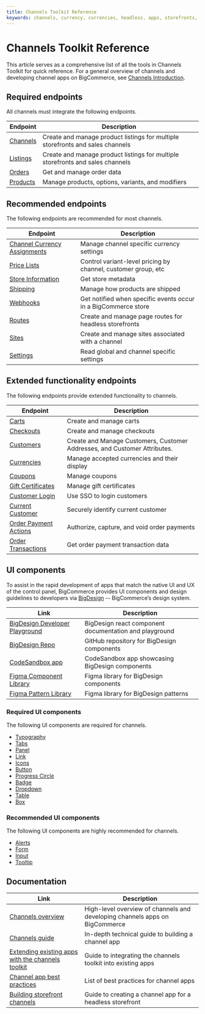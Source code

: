 ```yaml
---
title: Channels Toolkit Reference
keywords: channels, currency, currencies, headless, apps, storefronts, 
---
```


# Channels Toolkit Reference

This article serves as a comprehensive list of all the tools in Channels Toolkit for quick reference. For a general overview of channels and developing channel apps on BigCommerce, see [Channels Introduction](/docs/integrations/channels).

## Required endpoints

All channels must integrate the following endpoints.

| Endpoint                                                                                        | Description                                                                    |
| ----------------------------------------------------------------------------------------------- | ------------------------------------------------------------------------------ |
| [Channels](/docs/rest-management/channels) | Create and manage product listings for multiple storefronts and sales channels |
| [Listings](/docs/rest-management/channels) | Create and manage product listings for multiple storefronts and sales channels |
| [Orders](/docs/rest-management/orders)               | Get and manage order data                                                      |
| [Products](/docs/rest-catalog)                 | Manage products, options, variants, and modifiers                              |

## Recommended endpoints

The following endpoints are recommended for most channels.

| Endpoint                                                                                                    | Description                                                    |
| ----------------------------------------------------------------------------------------------------------- | -------------------------------------------------------------- |
| [Channel Currency Assignments](/docs/rest-management/channels/channel-currency-assignments)|Manage channel specific currency settings|
| [Price Lists](/docs/rest-management/price-lists)                 | Control variant-level pricing by channel, customer group, etc  |
| [Store Information](/docs/rest-management/store-information) | Get store metadata                                             |
| [Shipping](/docs/rest-management/shipping-v2)                   | Manage how products are shipped                                |
| [Webhooks](/docs/webhooks)                                        | Get notified when specific events occur in a BigCommerce store |
| [Routes](/docs/rest-management/sites)                    | Create and manage page routes for headless storefronts         |
| [Sites](/docs/rest-management/sites)                     | Create and manage sites associated with a channel              |
| [Settings](/docs/rest-management/settings)                       | Read global and channel specific settings                      |

## Extended functionality endpoints

The following endpoints provide extended functionality to channels.

| Endpoint | Description |
|-|-|
|[Carts](/docs/rest-management/carts)|Create and manage carts|
|[Checkouts](/docs/rest-storefront/checkouts)|Create and manage checkouts|
|[Customers](/docs/rest-management/customers)|Create and Manage Customers, Customer Addresses, and Customer Attributes.|
|[Currencies](/docs/rest-management/currencies)|Manage accepted currencies and their display|
|[Coupons](/docs/rest-content/marketing)|Manage coupons|
|[Gift Certificates](/docs/rest-content/marketing/gift-certificates)|Manage gift certificates|
|[Customer Login](/docs/start/authentication/customer-login)|Use SSO to login customers|
|[Current Customer](/docs/start/authentication/current-customer)|Securely identify current customer|
|[Order Payment Actions](/docs/rest-management/transactions)|Authorize, capture, and void order payments|
|[Order Transactions](/docs/rest-management/transactions)|Get order payment transaction data|

## UI components

To assist in the rapid development of apps that match the native UI and UX of the control panel, BigCommerce provides UI components and design guidelines to developers via [BigDesign](https://developer.bigcommerce.com/bigdesign) -- BigCommerce’s design system.

| Link | Description |
|-|-|
|[BigDesign Developer Playground](https://developer.bigcommerce.com/big-design)| BigDesign react component documentation and playground |
|[BigDesign Repo](https://github.com/bigcommerce/big-design)|GitHub repository for BigDesign components|
|[CodeSandbox app](https://codesandbox.io/s/mkvv7)| CodeSandbox app showcasing BigDesign components|
|[Figma Component Library](https://www.figma.com/community/file/1359989842592268260/bigdesign-component-library)|Figma library for BigDesign components|
|[Figma Pattern Library](https://www.figma.com/community/file/1359996173044159467)|Figma library for BigDesign patterns|

### Required UI components

The following UI components are required for channels.

- [Typography](https://developer.bigcommerce.com/big-design/typography)
- [Tabs](https://developer.bigcommerce.com/big-design/tabs)
- [Panel](https://developer.bigcommerce.com/big-design/panel)
- [Link](https://developer.bigcommerce.com/big-design/link)
- [Icons](https://developer.bigcommerce.com/big-design/icons)
- [Button](https://developer.bigcommerce.com/big-design/button)
- [Progress Circle](https://developer.bigcommerce.com/big-design/progress-circle)
- [Badge](https://developer.bigcommerce.com/big-design/badge)
- [Dropdown](https://developer.bigcommerce.com/big-design/dropdown)
- [Table](https://developer.bigcommerce.com/big-design/table)
- [Box](https://developer.bigcommerce.com/big-design/box)

### Recommended UI components

The following UI components are highly recommended for channels.

- [Alerts](https://developer.bigcommerce.com/big-design/alert)
- [Form](https://developer.bigcommerce.com/big-design/form)
- [Input](https://developer.bigcommerce.com/big-design/input)
- [Tooltip](https://developer.bigcommerce.com/big-design/tooltip)

## Documentation

| Link | Description |
|-|-|
|[Channels overview](/docs/integrations/channels)|High-level overview of channels and developing channels apps on BigCommerce|
|[Channels guide](/docs/integrations/channels/guide)|In-depth technical guide to building a channel app|
|[Extending existing apps with the channels toolkit](/docs/integrations/channels/guide/extending-existing-apps)|Guide to integrating the channels toolkit into existing apps|
|[Channel app best practices](/docs/integrations/channels/guide/best-practices)|List of best practices for channel apps|
|[Building storefront channels](/docs/integrations/channels/guide/storefronts)|Guide to creating a channel app for a headless storefront|
